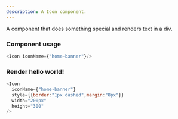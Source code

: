 ```yaml
---
description: A Icon component.
---
```



A component that does something special and renders text in a div.

### Component usage
```js
<Icon iconName={"home-banner"}/>
```

### Render hello world!

```js live
<Icon
  iconName={"home-banner"}
  style={{border:"1px dashed",margin:"8px"}}
  width="200px"
  height="300"
/>
```
